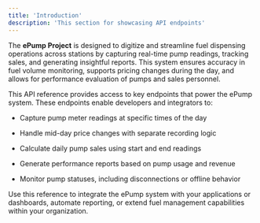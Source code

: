 ```yaml
---
title: 'Introduction'
description: 'This section for showcasing API endpoints'
---
```


The **ePump Project** is designed to digitize and streamline fuel dispensing operations across stations by capturing real-time pump readings, tracking sales, and generating insightful reports. This system ensures accuracy in fuel volume monitoring, supports pricing changes during the day, and allows for performance evaluation of pumps and sales personnel.

This API reference provides access to key endpoints that power the ePump system. These endpoints enable developers and integrators to:

- Capture pump meter readings at specific times of the day

- Handle mid-day price changes with separate recording logic

- Calculate daily pump sales using start and end readings

- Generate performance reports based on pump usage and revenue

- Monitor pump statuses, including disconnections or offline behavior

Use this reference to integrate the ePump system with your applications or dashboards, automate reporting, or extend fuel management capabilities within your organization.